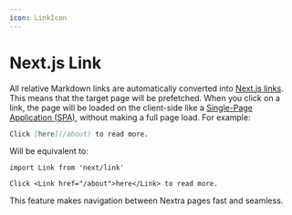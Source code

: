 ```yaml
---
icon: LinkIcon
---
```


# Next.js Link

All relative Markdown links are automatically converted into
[Next.js links](https://nextjs.org/docs/app/building-your-application/routing/linking-and-navigating).
This means that the target page will be prefetched. When you click on a link,
the page will be loaded on the client-side like a
[Single-Page Application (SPA)](https://en.wikipedia.org/wiki/Single-page_application),
without making a full page load. For example:

```md filename="Markdown"
Click [here](/about) to read more.
```

Will be equivalent to:

```mdx filename="MDX"
import Link from 'next/link'

Click <Link href="/about">here</Link> to read more.
```

This feature makes navigation between Nextra pages fast and seamless.
